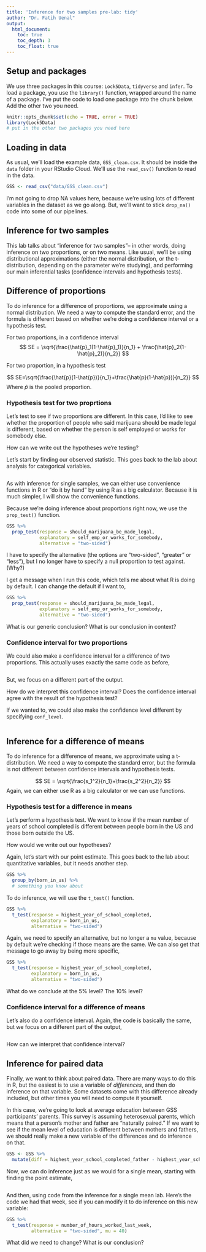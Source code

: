 ```yaml
---
title: 'Inference for two samples pre-lab: tidy'
author: "Dr. Fatih Uenal"
output:
  html_document:
    toc: true
    toc_depth: 3
    toc_float: true
---
```


## Setup and packages

We use three packages in this course: `Lock5Data`, `tidyverse` and `infer`. To load a package, you use the `library()` function, wrapped around the name of a package. I've put the code to load one package into the chunk below. Add the other two you need. 

```r
knitr::opts_chunk$set(echo = TRUE, error = TRUE)
library(Lock5Data)
# put in the other two packages you need here
```

## Loading in data

As usual, we'll load the example data, `GSS_clean.csv`. It should be inside the `data` folder in your RStudio Cloud. We'll use the `read_csv()` function to read in the data. 

```r
GSS <- read_csv("data/GSS_clean.csv")
```

I'm not going to drop NA values here, because we're using lots of different variables in the dataset as we go along. But, we'll want to stick `drop_na()` code into some of our pipelines. 

## Inference for two samples

This lab talks about "inference for two samples"-- in other words, doing inference on two proportions, or on two means. Like usual, we'll be using distributional approximations (either the normal distribution, or the t-distribution, depending on the parameter we're studying), and performing our main inferential tasks (confidence intervals and hypothesis tests). 

## Difference of proportions

To do inference for a difference of proportions, we approximate using a normal distribution. We need a way to compute the standard error, and the formula is different based on whether we're doing a confidence interval or a hypothesis test.

For two proportions, in a confidence interval
$$
SE = \sqrt{\frac{\hat{p}_1(1-\hat{p}_1)}{n_1} + \frac{\hat{p}_2(1-\hat{p}_2)}{n_2}}
$$

For two proportion, in a hypothesis test

$$
SE=\sqrt{\frac{\hat{p}(1-\hat{p})}{n_1}+\frac{\hat{p}(1-\hat{p})}{n_2}}
$$
Where $\hat{p}$ is the pooled proportion. 



### Hypothesis test for two proprtions
Let's test to see if two proportions are different. In this case, I'd like to see whether the proportion of people who said marijuana should be made legal is different, based on whether the person is self employed or works for somebody else.

How can we write out the hypotheses we're testing?

Let's start by finding our observed statistic. This goes back to the lab about analysis for categorical variables. 

```r

```

As with inference for single samples, we can either use convenience functions in R or "do it by hand" by using R as a big calculator. Because it is much simpler, I will show the convenience functions. 

Because we're doing inference about proportions right now, we use the `prop_test()` function. 

```r
GSS %>% 
  prop_test(response = should_marijuana_be_made_legal, 
            explanatory = self_emp_or_works_for_somebody, 
            alternative = "two-sided")
```

I have to specify the alternative (the options are "two-sided", "greater" or "less"), but I no longer have to specify a null proportion to test against. (Why?)

I get a message when I run this code, which tells me about what R is doing by default. I can change the default if I want to,

```r
GSS %>% 
  prop_test(response = should_marijuana_be_made_legal, 
            explanatory = self_emp_or_works_for_somebody, 
            alternative = "two-sided")
```

What is our generic conclusion? What is our conclusion in context? 

### Confidence interval for two proportions

We could also make a confidence interval for a difference of two proportions. This actually uses exactly the same code as before,

```r

```

But, we focus on a different part of the output. 

How do we interpret this confidence interval? Does the confidence interval agree with the result of the hypothesis test? 

If we wanted to, we could also make the confidence level different by specifying `conf_level`. 

```r

```


## Inference for a difference of means

To do inference for a difference of means, we approximate using a t-distribution. We need a way to compute the standard error, but the formula is not different between confidence intervals and hypothesis tests.

$$
SE = \sqrt{\frac{s_1^2}{n_1}+\frac{s_2^2}{n_2}}
$$
Again, we can either use R as a big calculator or we can use functions. 

### Hypothesis test for a difference in means
Let's perform a hypothesis test. We want to know if the mean number of years of school completed is different between people born in the US and those born outside the US. 

How would we write out our hypotheses?

Again, let's start with our point estimate. This goes back to the lab about quantitative variables, but it needs another step. 

```r
GSS %>%
  group_by(born_in_us) %>%
  # something you know about
```

To do inference, we will use the `t_test()` function. 

```r
GSS %>%
  t_test(response = highest_year_of_school_completed, 
         explanatory = born_in_us, 
         alternative = "two-sided")
```

Again, we need to specify an alternative, but no longer a `mu` value, because by default we're checking if those means are the same. We can also get that message to go away by being more specific,

```r
GSS %>%
  t_test(response = highest_year_of_school_completed, 
         explanatory = born_in_us, 
         alternative = "two-sided")
```

What do we conclude at the 5% level? The 10% level?

### Confidence interval for a difference of means

Let's also do a confidence interval. Again, the code is basically the same, but we focus on a different part of the output,

```r

```

How can we interpret that confidence interval? 



## Inference for paired data

Finally, we want to think about paired data. There are many ways to do this in R, but the easiest is to use a variable of *differences*, and then do inference on that variable. Some datasets come with this difference already included, but other times you will need to compute it yourself. 

In this case, we're going to look at average education between GSS participants' parents. This survey is assuming heterosexual parents, which means that a person's mother and father are "naturally paired." If we want to see if the mean level of education is different between mothers and fathers, we should really make a new variable of the differences and do inference on that. 

```r
GSS <- GSS %>%
  mutate(diff = highest_year_school_completed_father - highest_year_school_completed_mother)
```

Now, we can do inference just as we would for a single mean, starting with finding the point estimate,

```r

```

And then, using code from the inference for a single mean lab. Here's the code we had that week, see if you can modify it to do inference on this new variable:

```r
GSS %>%
  t_test(response = number_of_hours_worked_last_week, 
         alternative = "two-sided", mu = 40)
```

What did we need to change? What is our conclusion? 

